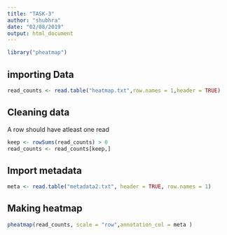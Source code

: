 ---
title: "TASK-3"
author: "shubhra"
date: "02/08/2019"
output: html_document
---

```{r load_library}
library("pheatmap")
```

## importing Data

```{r read_data}
read_counts <- read.table("heatmap.txt",row.names = 1,header = TRUE)

```


## Cleaning data

A row should have atleast one read


```{r filtering}
keep <- rowSums(read_counts) > 0
read_counts <- read_counts[keep,]
```


## Import metadata

```{r metadata}
meta <- read.table("metadata2.txt", header = TRUE, row.names = 1)
```


## Making heatmap

```{r heatmap}
pheatmap(read_counts, scale = "row",annotation_col = meta )
```